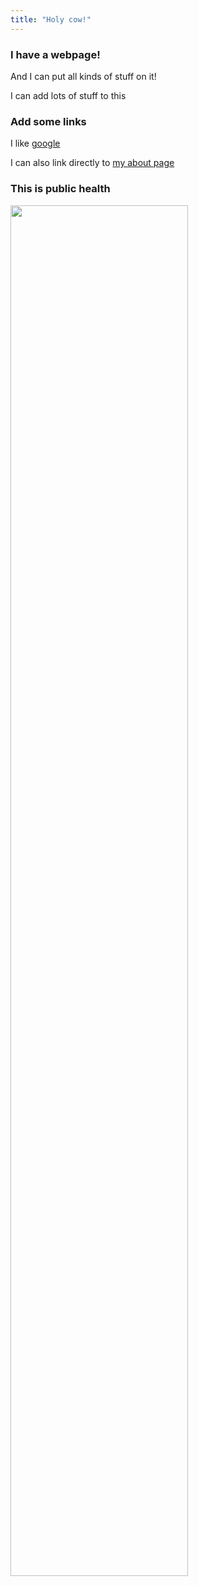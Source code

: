 ```yaml
---
title: "Holy cow!"
---
```


### I have a webpage!

And I can put all kinds of stuff on it!

I can add lots of stuff to this

### Add some links
I like [google](https://www.google.com/)

I can also link directly to [my about page](about.html)

### This is public health
<img src = "images/No_This_Is_Patrick.jpg" style = "width:75%">